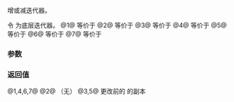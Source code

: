 {{cpp/ranges/elements_view/iterator/title | 1=operator++,--,+=,-=}}
{{cpp/ranges/elements_view/navbar}}

{{dcl begin}}
{{dcl | num=1 | since=c++20 |
constexpr /*iterator*/&amp; operator++();
}}
{{dcl | num=2 | since=c++20 |
constexpr void operator++( int );
}}
{{dcl | num=3 | since=c++20 |
constexpr /*iterator*/ operator++( int )
  requires ranges::forward_range&lt;Base&gt;;
}}
{{dcl | num=4 | since=c++20 |
constexpr /*iterator*/&amp; operator--()
  requires ranges::bidirectional_range&lt;Base&gt;;
}}
{{dcl | num=5 | since=c++20 |
constexpr /*iterator*/ operator--( int )
  requires ranges::bidirectional_range&lt;Base&gt;;
}}
{{dcl | num=6 | since=c++20 |1=
constexpr /*iterator*/&amp; operator+=( difference_type n )
  requires ranges::random_access_range&lt;Base&gt;;
}}
{{dcl | num=7 | since=c++20 |1=
constexpr /*iterator*/&amp; operator-=( difference_type n )
  requires ranges::random_access_range&lt;Base&gt;;
}}
{{dcl end}}

增或减迭代器。

令 {{tt|''current_''}} 为底层迭代器。
@1@ 等价于 {{c|++current_; return *this;}}
@2@ 等价于 {{c|++current_;}}
@3@ 等价于 {{c|1=auto tmp = *this; ++*this; return tmp;}}
@4@ 等价于 {{c|--current_; return *this;}}
@5@ 等价于 {{c|1=auto tmp = *this; --*this; return tmp;}}
@6@ 等价于 {{c|1=current_ += n; return *this;}}
@7@ 等价于 {{c|1=current_ -= n; return *this;}}

===参数===
{{par begin}}
{{par | n | 相对于当前位置的位置}}
{{par end}}

===返回值===
@1,4,6,7@ {{c|*this}}
@2@ （无）
@3,5@ 更改前的 {{c|*this}} 的副本

{{langlinks|de|en|es|ja|ru}}